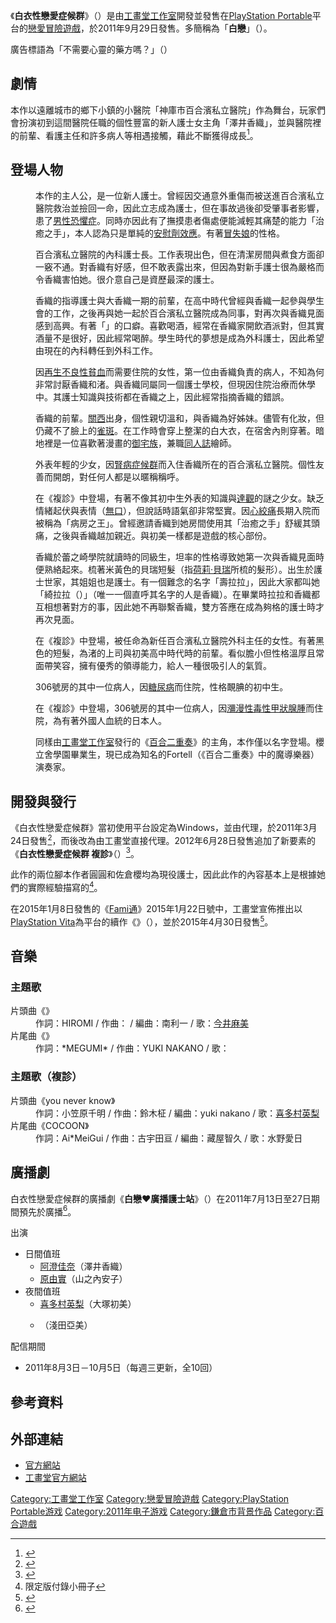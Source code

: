 {{Infobox animanga/Headerofja
|title= 白衣性戀愛症候群
|image= Hakuisei Renai Shoukougun Cover Art.jpg
|size= 200px
|caption= 
|japanese= 白衣性恋愛症候群
|english= Nurse Love Syndrome
|kana= はくいせいれんあいしょうこうぐん
|romaji= Hakuisei Ren'ai Shoukougun
|genre= [[戀愛冒險遊戲|戀愛冒險]]
}}
{{Infobox animanga/Game
|標題=
|類型= 白衣性AVG
|使用平台=[[PlayStation_Portable|PlayStation Portable]]
|遊戲引擎=
|開發團隊=[[工畫堂工作室|工畫堂工作室]]花栗鼠組
|代理商=[[工畫堂工作室|工畫堂工作室]]
|製作人=
|監製=
|腳本=圓圓、佐倉櫻
|人物設定={{link-ja|成瀨千里|成瀬ちさと}}
|音樂=馬場信繁
|媒體=
|遊戲人數=1人
|發售日=2011年9月29日
|對象年齡=
|結局數=
|版權=
}}
{{Infobox animanga/Footer}}
《'''白衣性戀愛症候群'''》（{{lang-ja|白衣性恋愛症候群}}）是由[[工畫堂工作室|工畫堂工作室]]開發並發售在[[PlayStation_Portable|PlayStation Portable]]平台的[[戀愛冒險遊戲|戀愛冒險遊戲]]，於2011年9月29日發售。多簡稱為「'''白戀'''」（{{lang-ja|しろこい}}）。

廣告標語為「不需要心靈的藥方嗎？」（{{lang|ja|ココロの処方箋、いりませんか?}}）

== 劇情 ==
本作以遠離城市的鄉下小鎮的小醫院「神庫市百合濱私立醫院」作為舞台，玩家們會扮演初到這間醫院任職的個性豐富的新人護士女主角「澤井香織」，並與醫院裡的前輩、看護主任和許多病人等相遇接觸，藉此不斷獲得成長<ref>{{cite web|url=http://gnn.gamer.com.tw/2/54042.html|title=新人護士的成長日誌《白衣性戀愛症候群》9 月問世|publisher=[[巴哈姆特電玩資訊站|巴哈姆特電玩資訊站]]|date=2011-05-30|accessdate=2015-06-04|archive-date=2016-03-04|archive-url=https://web.archive.org/web/20160304084637/http://gnn.gamer.com.tw/2/54042.html|dead-url=no}}</ref>。

== 登場人物 ==
;{{nihongo|澤井香織|沢井かおり（さわい かおり）|配音：[[阿澄佳奈|阿澄佳奈]]}}
:本作的主人公，是一位新人護士。曾經因交通意外重傷而被送進百合濱私立醫院救治並撿回一命，因此立志成為護士，但在事故過後卻受肇事者影響，患了[[男性恐懼症|男性恐懼症]]。同時亦因此有了撫摸患者傷處便能減輕其痛楚的能力「治癒之手」，本人認為只是單純的[[安慰劑效應|安慰劑效應]]。有著[[冒失娘|冒失娘]]的性格。

;{{nihongo|大塚初美|大塚はつみ（おおつか はつみ）|配音：[[喜多村英梨|喜多村英梨]]}}
:百合濱私立醫院的內科護士長。工作表現出色，但在清潔房間與煮食方面卻一竅不通。對香織有好感，但不敢表露出來，但因為對新手護士很為嚴格而令香織害怕她。很介意自己是資歷最深的護士。

;{{nihongo|藤澤渚|藤沢なぎさ（ふじさわ なぎさ）|配音：[[日笠陽子|日笠陽子]]}}
:香織的指導護士與大香織一期的前輩，在高中時代曾經與香織一起參與學生會的工作，之後再與她一起於百合濱私立醫院成為同事，對再次與香織見面感到高興。有著「{{lang|ja|もー!}}」的口癖。喜歡喝酒，經常在香織家開飲酒派對，但其實酒量不是很好，因此經常喝醉。學生時代的夢想是成為外科護士，因此希望由現在的內科轉任到外科工作。

;{{nihongo|堺小百合|堺さゆり（さかい さゆり）|配音：[[今井麻美|今井麻美]]}}
:因[[再生不良性貧血|再生不良性貧血]]而需要住院的女性，第一位由香織負責的病人，不知為何非常討厭香織和渚。與香織同屬同一個護士學校，但現因住院治療而休學中。其護士知識與技術都在香織之上，因此經常指摘香織的錯誤。

;{{nihongo|山之內安子|山之內やすこ（やまのうち やすこ）|配音：[[原由實|原由實]]}}
:香織的前輩。[[近畿地方|關西]]出身，個性親切溫和，與香織為好姊妹。儘管有化妝，但仍藏不了臉上的[[雀斑|雀斑]]。在工作時會穿上整潔的白大衣，在宿舍內則穿著{{link-ja|毛線衫|ジャージー (衣類)}}。暗地裡是一位喜歡著漫畫的[[御宅族|御宅族]]，兼職[[同人誌|同人誌]]繪師。

;{{nihongo|淺田亞美|浅田あみ（あさだ あみ）|配音：{{link-ja|水野愛日|水野愛日}}}}
:外表年輕的少女，因[[腎病症候群|腎病症候群]]而入住香織所在的百合濱私立醫院。個性友善而開朗，對任何人都是以暱稱稱呼。

;{{nihongo|若本真幸|若本まゆき（わかもと まゆき）|配音：[[佐倉綾音|佐倉綾音]]}}
:在《複診》中登場，有著不像其初中生外表的知識與[[達觀|達觀]]的謎之少女。缺乏情緒起伏與表情（[[無口|無口]]），但說話時語氣卻非常堅實。因[[心絞痛|心絞痛]]長期入院而被稱為「病房之王」。曾經邀請香織到她房間使用其「治癒之手」舒緩其頭痛，之後與香織越加親近。與初美一樣都是遊戲的核心部份。

;{{nihongo|壽拉拉|寿らら（ことぶき らら）}}
:香織於蕾之崎學院就讀時的同級生，坦率的性格導致她第一次與香織見面時便熟絡起來。梳著米黃色的貝瑞短髮（指[[荷莉·貝瑞|荷莉·貝瑞]]所梳的髮形）。出生於護士世家，其姐姐也是護士。有一個難念的名字「壽拉拉」，因此大家都叫她「綺拉拉（{{lang-ja|きらら}}）」（唯一一個直呼其名字的人是香織）。在畢業時拉拉和香織都互相想著對方的事，因此她不再聯繫香織，雙方答應在成為夠格的護士時才再次見面。

;{{nihongo|小林|小林（こばやし）}}
:在《複診》中登場，被任命為新任百合濱私立醫院外科主任的女性。有著黑色的短髮，為渚的上司與初美高中時代時的前輩。看似膽小但性格溫厚且常面帶笑容，擁有優秀的領導能力，給人一種很吸引人的氣質。

;{{nihongo|琥珀|こはく|配音：[[山本彩乃|山本彩乃]]}}
:306號房的其中一位病人，因[[糖尿病|糖尿病]]而住院，性格靦腆的初中生。

;{{nihongo|克拉麗絲|クラリス|Clarice|配音：[[加隈亞衣|加隈亞衣]]}}
:在《複診》中登場，306號房的其中一位病人，因[[瀰漫性毒性甲狀腺腫|瀰漫性毒性甲狀腺腫]]而住院，為有著外國人血統的日本人。

;{{nihongo|宮藤神樂|宮藤 かぐら（みやふじ かぐら）}}
:同樣由[[工畫堂工作室|工畫堂工作室]]發行的《[[百合二重奏|百合二重奏]]》的主角，本作僅以名字登場。櫻立舍學園畢業生，現已成為知名的Fortell（《百合二重奏》中的魔導樂器）演奏家。

== 開發與發行 ==
《白衣性戀愛症候群》當初使用平台設定為Windows，並由{{link-ja|CYBERFRONT|サイバーフロント}}代理，於2011年3月24日發售<ref>{{Cite web|publisher=[[Fami通|Fami通]]|url=http://www.famitsu.com/news/201103/24041623.html|title=『白衣性恋愛症候群』キラふわガールズラブ看護師アドベンチャー|date=2011-03-24|accessdate=2015-05-23|language=ja|archive-date=2020-10-11|archive-url=https://web.archive.org/web/20201011022726/https://www.famitsu.com/news/201103/24041623.html|dead-url=no}}</ref>，而後改為由工畫堂直接代理。2012年6月28日發售追加了新要素的《'''白衣性戀愛症候群 複診'''》（{{lang-ja|白衣性恋愛症候群 RE:Therapy}}）<ref>{{Cite web|publisher=[[Fami通|Fami通]]|url=http://www.famitsu.com/news/201203/29012226.html|title=『白衣性恋愛症候群 RE：Therapy（リセラピー）』白衣の天使たちのガールズラブストーリーに新要素をプラス！|date=2012-03-29|accessdate=2015-05-23|language=ja|archive-date=2020-10-11|archive-url=https://web.archive.org/web/20201011023605/https://www.famitsu.com/news/201203/29012226.html|dead-url=no}}</ref>。

此作的兩位腳本作者圓圓和佐倉櫻均為現役護士，因此此作的內容基本上是根據她們的實際經驗描寫的<ref>限定版付錄小冊子</ref>。

在2015年1月8日發售的《[[Fami通|Fami通]]》2015年1月22日號中，工畫堂宣佈推出以[[PlayStation_Vita|PlayStation Vita]]為平台的續作《{{Tsl|ja|白衣性愛情依存症|白衣性愛情依存症}}》（{{lang|ja|白衣性愛情依存症}}），並於2015年4月30日發售<ref>{{Cite web|publisher=[[Fami通|Fami通]]|url=http://www.famitsu.com/news/201501/08069083.html|title=工画堂スタジオが贈る新作、ついに公開！　『白衣性愛情依存症』看護学校で花開くガールズラブストーリー|date=2015-01-08|accessdate=2015-05-28|language=ja|archive-date=2020-11-30|archive-url=https://web.archive.org/web/20201130152756/https://www.famitsu.com/news/201501/08069083.html|dead-url=no}}</ref>。

== 音樂 ==
=== 主題歌 ===
;片頭曲《{{link-ja|遠雷 (今井麻美之曲)|遠雷 (今井麻美の曲)|想いの羽根 〜Angelic White〜}}》
:作詞：HIROMI / 作曲：{{link-ja|濱田智之|濱田智之}} / 編曲：南利一 / 歌：[[今井麻美|今井麻美]]
;片尾曲《{{lang|ja|花の破片}}》
:作詞：*MEGUMI* / 作曲：YUKI NAKANO / 歌：{{link-ja|水野愛日|水野愛日}}

=== 主題歌（複診） ===
;片頭曲《you never know》
:作詞：小笠原千明 / 作曲：鈴木柾 / 編曲：yuki nakano / 歌：[[喜多村英梨|喜多村英梨]]
;片尾曲《COCOON》
:作詞：Ai*MeiGui / 作曲：古宇田亘 / 編曲：藏屋智久 / 歌：水野愛日

== 廣播劇 ==
白衣性戀愛症候群的廣播劇《'''白戀♥廣播護士站'''》（{{lang|ja|白恋♥ラジオナースステーション}}）在2011年7月13日至27日期間預先於{{link-ja|HiBiKi Radio Station|HiBiKi Radio Station}}廣播<ref>{{Cite web|publisher=HiBiKi Radio Station|url=http://hibiki-radio.jp/description/shirokoi|archiveurl=https://web.archive.org/web/20110710011546/http://hibiki-radio.jp/description/shirokoi|title=番組紹介：白恋♥ラジオナースステーション|archivedate=2011-07-10|accessdate=2020-12-28|deadurl=yes|language=ja}}</ref>。
;出演
*日間值班
**[[阿澄佳奈|阿澄佳奈]]（澤井香織）
**[[原由實|原由實]]（山之內安子）
*夜間值班
**[[喜多村英梨|喜多村英梨]]（大塚初美）
**{{link-ja|水野愛日|水野愛日}}（淺田亞美）
;配信期間
*2011年8月3日－10月5日（每週三更新，全10回）

== 參考資料 ==
{{Reflist|2}}

== 外部連結 ==
{{portal box|電子遊戲|LGBT}}
*[http://www.kogado.com/html/shimarisu/shirokoi/index.html 官方網站] {{Wayback|url=http://www.kogado.com/html/shimarisu/shirokoi/index.html |date=20160808181532 }}{{ja icon}}
*[http://www.kogado.com/html/kogado.htm 工畫堂官方網站] {{Wayback|url=http://www.kogado.com/html/kogado.htm |date=20041119065707 }}{{ja icon}}

{{工畫堂}}

[[Category:工畫堂工作室|Category:工畫堂工作室]]
[[Category:戀愛冒險遊戲|Category:戀愛冒險遊戲]]
[[Category:PlayStation_Portable游戏|Category:PlayStation Portable游戏]]
[[Category:2011年电子游戏|Category:2011年电子游戏]]
[[Category:鎌倉市背景作品|Category:鎌倉市背景作品]]
[[Category:百合遊戲|Category:百合遊戲]]